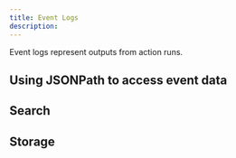 ```yaml
---
title: Event Logs
description:
---
```


Event logs represent outputs from action runs.

## Using JSONPath to access event data

## Search

## Storage
